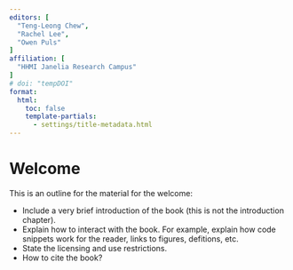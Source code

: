 ```yaml
---
editors: [
  "Teng-Leong Chew",
  "Rachel Lee",
  "Owen Puls"
]
affiliation: [
  "HHMI Janelia Research Campus"
]
# doi: "tempDOI"
format:
  html:
    toc: false
    template-partials:
      - settings/title-metadata.html
---
```


# Welcome {.unnumbered}

This is an outline for the material for the welcome:

- Include a very brief introduction of the book (this is not the introduction chapter).
- Explain how to interact with the book. For example, explain how code snippets work for the reader, links to figures, defitions, etc.
- State the licensing and use restrictions.
- How to cite the book?
